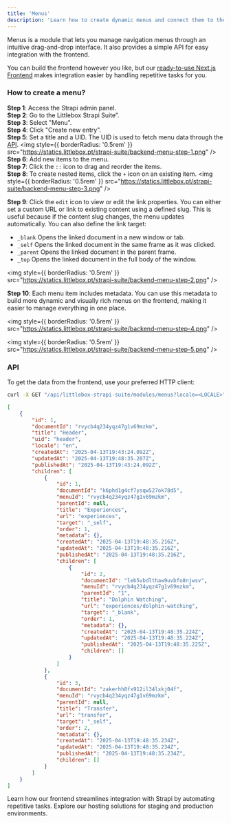 ```yaml
---
title: 'Menus'
description: 'Learn how to create dynamic menus and connect them to the frontend using the API.'
---
```


Menus is a module that lets you manage navigation menus through an intuitive drag-and-drop interface.
It also provides a simple API for easy integration with the frontend.

You can build the frontend however you like, but our [ready-to-use Next.js Frontend](/frontend/introduction) makes integration easier by handling repetitive tasks for you.

### How to create a menu?

**Step 1**: Access the Strapi admin panel.\
**Step 2**: Go to the Littlebox Strapi Suite”.\
**Step 3**: Select "Menu".\
**Step 4**: Click "Create new entry".\
**Step 5**: Set a title and a UID. The UID is used to fetch menu data through the [API](/backend/guides/menus#api).
<img
  style={{ borderRadius: '0.5rem' }}
  src="https://statics.littlebox.pt/strapi-suite/backend-menu-step-1.png"
/>
**Step 6**: Add new items to the menu.\
**Step 7**: Click the `::` icon to drag and reorder the items.\
**Step 8**: To create nested items, click the `+` icon on an existing item.
<img
  style={{ borderRadius: '0.5rem' }}
  src="https://statics.littlebox.pt/strapi-suite/backend-menu-step-3.png"
/>

**Step 9**: Click the `edit` icon to view or edit the link properties. You can either set a custom URL or link to existing content using a defined slug. This is useful because if the content slug changes, the menu updates automatically. You can also define the link target:
- `_blank` Opens the linked document in a new window or tab.
- `_self`	Opens the linked document in the same frame as it was clicked.
- `_parent`	Opens the linked document in the parent frame.
- `_top` Opens the linked document in the full body of the window.

<img
  style={{ borderRadius: '0.5rem' }}
  src="https://statics.littlebox.pt/strapi-suite/backend-menu-step-2.png"
/>

**Step 10**: Each menu item includes metadata. You can use this metadata to build more dynamic and visually rich menus on the frontend, making it easier to manage everything in one place.

<img
  style={{ borderRadius: '0.5rem' }}
  src="https://statics.littlebox.pt/strapi-suite/backend-menu-step-4.png"
/>

<img
  style={{ borderRadius: '0.5rem' }}
  src="https://statics.littlebox.pt/strapi-suite/backend-menu-step-5.png"
/>

### API

To get the data from the frontend, use your preferred HTTP client:
```bash
curl -X GET "/api/littlebox-strapi-suite/modules/menus?locale=<LOCALE>"
```
```json
[
    {
        "id": 1,
        "documentId": "rvycb4q234yqz47g1v69mzkm",
        "title": "Header",
        "uid": "header",
        "locale": "en",
        "createdAt": "2025-04-13T19:43:24.092Z",
        "updatedAt": "2025-04-13T19:48:35.207Z",
        "publishedAt": "2025-04-13T19:43:24.092Z",
        "children": [
            {
                "id": 1,
                "documentId": "k6phd1g4cf7ysqw527ok78d5",
                "menuId": "rvycb4q234yqz47g1v69mzkm",
                "parentId": null,
                "title": "Experiences",
                "url": "experiences",
                "target": "_self",
                "order": 1,
                "metadata": {},
                "createdAt": "2025-04-13T19:48:35.216Z",
                "updatedAt": "2025-04-13T19:48:35.216Z",
                "publishedAt": "2025-04-13T19:48:35.216Z",
                "children": [
                    {
                        "id": 2,
                        "documentId": "leb5vbdlthaw9uvbfo8njwsv",
                        "menuId": "rvycb4q234yqz47g1v69mzkm",
                        "parentId": "1",
                        "title": "Dolphin Watching",
                        "url": "experiences/dolphin-watching",
                        "target": "_blank",
                        "order": 1,
                        "metadata": {},
                        "createdAt": "2025-04-13T19:48:35.224Z",
                        "updatedAt": "2025-04-13T19:48:35.224Z",
                        "publishedAt": "2025-04-13T19:48:35.225Z",
                        "children": []
                    }
                ]
            },
            {
                "id": 3,
                "documentId": "zakerhh8fx912il34lxkj04f",
                "menuId": "rvycb4q234yqz47g1v69mzkm",
                "parentId": null,
                "title": "Transfer",
                "url": "transfer",
                "target": "_self",
                "order": 2,
                "metadata": {},
                "createdAt": "2025-04-13T19:48:35.234Z",
                "updatedAt": "2025-04-13T19:48:35.234Z",
                "publishedAt": "2025-04-13T19:48:35.234Z",
                "children": []
            }
        ]
    }
]
```

<CardGroup cols={2}>
  <Card
    title="Frontend"
    icon="code"
    href="/frontend/introduction"
  >
    Learn how our frontend streamlines integration with Strapi by automating repetitive tasks.
  </Card>
  <Card
    title="Hosting"
    icon="code"
    href="/hosting/plans"
  >
    Explore our hosting solutions for staging and production environments.
  </Card>
</CardGroup>